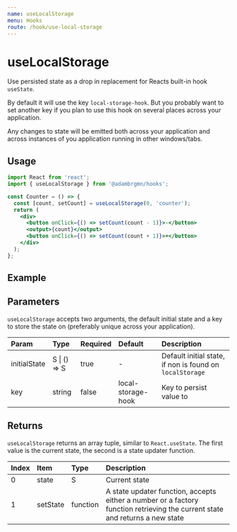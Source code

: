 ```yaml
---
name: useLocalStorage
menu: Hooks
route: /hook/use-local-storage
---
```



# useLocalStorage

Use persisted state as a drop in replacement for Reacts built-in hook
`useState`.

By default it will use the key `local-storage-hook`. But you probably want to
set another key if you plan to use this hook on several places across your
application.

Any changes to state will be emitted both across your application and across
instances of you application running in other windows/tabs.

## Usage

```jsx
import React from 'react';
import { useLocalStorage } from '@adambrgmn/hooks';

const Counter = () => {
  const [count, setCount] = useLocalStorage(0, 'counter');
  return (
    <div>
      <button onClick={() => setCount(count - 1)}>-</button>
      <output>{count}</output>
      <button onClick={() => setCount(count + 1)}>+</button>
    </div>
  );
};
```

## Example

<Playground>
  <UseLocalStorageExample />
</Playground>

## Parameters

`useLocalStorage` accepts two arguments, the default initial state and a key to
store the state on (preferably unique across your application).

| Param        | Type         | Required | Default            | Description                                              |
| :----------- | :----------- | :------- | :----------------- | :------------------------------------------------------- |
| initialState | S \| () => S | true     | -                  | Default initial state, if non is found on `localStorage` |
| key          | string       | false    | local-storage-hook | Key to persist value to                                  |

## Returns

`useLocalStorage` returns an array tuple, similar to `React.useState`. The first
value is the current state, the second is a state updater function.

| Index | Item     | Type     | Description                                                                                                                  |
| :---- | :------- | :------- | :--------------------------------------------------------------------------------------------------------------------------- |
| 0     | state    | S        | Current state                                                                                                                |
| 1     | setState | function | A state updater function, accepts either a number or a factory function retrieving the current state and returns a new state |
